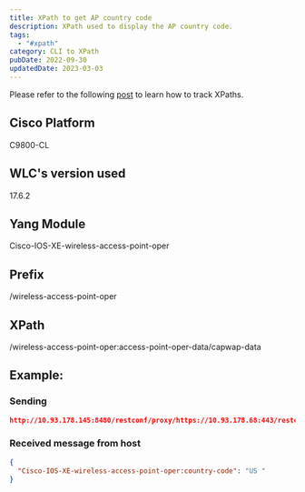 ```yaml
---
title: XPath to get AP country code
description: XPath used to display the AP country code.
tags:
  - "#xpath"
category: CLI to XPath
pubDate: 2022-09-30
updatedDate: 2023-03-03
---
```



<Note>
Please refer to the following <a href="https://dar-fi.com/blog/ios-xe_tracking_xpaths" target="_blank">post</a> to learn how to track XPaths.
</Note>

## Cisco Platform

C9800-CL

## WLC's version used

17.6.2

## Yang Module

Cisco-IOS-XE-wireless-access-point-oper

## Prefix


/wireless-access-point-oper


## XPath


/wireless-access-point-oper:access-point-oper-data/capwap-data


## Example:
### Sending

```json
http://10.93.178.145:8480/restconf/proxy/https://10.93.178.68:443/restconf/data/Cisco-IOS-XE-wireless-access-point-oper:access-point-oper-data/capwap-data=00%3A04%3A05%3A00%3A02%3A00/country-code
```

### Received message from host

```json
{
  "Cisco-IOS-XE-wireless-access-point-oper:country-code": "US "
}
```
